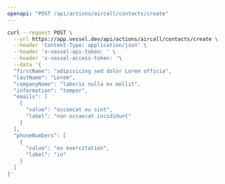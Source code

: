 ```yaml
---
openapi: "POST /api/actions/aircall/contacts/create"
---
```


<RequestExample>

```bash Request
curl --request POST \
  --url https://app.vessel.dev/api/actions/aircall/contacts/create \
  --header 'Content-Type: application/json' \
  --header 'x-vessel-api-token: ' \
  --header 'x-vessel-access-token: '\
  --data '{
  "firstName": "adipisicing sed dolor Lorem officia",
  "lastName": "Lorem",
  "companyName": "laboris nulla ex mollit",
  "information": "tempor",
  "emails": [
    {
      "value": "occaecat eu sint",
      "label": "non occaecat incididunt"
    }
  ],
  "phoneNumbers": [
    {
      "value": "ex exercitation",
      "label": "in"
    }
  ]
}'
```

</RequestExample>
